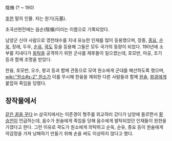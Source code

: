 陰脩
(? ~ 190)

[[후한]] 말의 인물. 자는 원기(元基).

초국선현전에는 음순(陰循)이라는 이름으로 기록되었다.

남양군 신야 사람으로 영천태수를 지내 유능한 인재를 많이 등용했으며, 장중, [[종요]], [[순욱]], 장례, 두우, [[순유]], [[곽도]] 등을 등용해 그들은 모두 국가의 동량이 되었다. 190년에 소부를 지내다가 [[동탁]]을 공격하기 위한 군사를 제후들이 일으켰는데, 호모반, 마공, 조기 등과 함께 조명을 받았다.

한융, 호모반, 오수, 왕괴 등과 함께 관동으로 모여 원소에게 군대를 해산하도록 했으며, [[wiki:"원소#s-2" 원소]]가 이를 무시해 한융을 제외한 다른 사람들과 함께 [[원술]], [[왕광]]에게 붙잡혀 죽임을 당했다.

== 창작물에서 ==
[[같은 꿈을 꾸다]] in 삼국지에서는 이준경이 형주를 외교하러 갔다가 남양에 들르면서 [[황승언]]이 언급하는데, 음수가 원술에게 죽임을 당해 음수에게 발탁되었던 인재들이 원한을 가졌다고 한다. 그런 이유로 곽도가 원소에게 의탁하고 순욱, 순유, 종요 등이 원술에게 악감정을 가져 낭패하기 만들기 위해 손을 써도 이상하지 않다고 했다.
